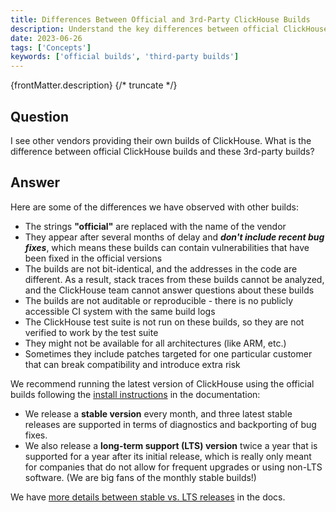 ```yaml
---
title: Differences Between Official and 3rd-Party ClickHouse Builds
description: Understand the key differences between official ClickHouse builds and 3rd-party builds, including updates, compatibility, and security considerations.
date: 2023-06-26
tags: ['Concepts']
keywords: ['official builds', 'third-party builds']
---
```


{frontMatter.description}
{/* truncate */}

## Question

I see other vendors providing their own builds of ClickHouse. What is the difference between official ClickHouse builds and these 3rd-party builds?

## Answer

Here are some of the differences we have observed with other builds:

- The strings **"official"** are replaced with the name of the vendor
- They appear after several months of delay and ***don't include recent bug fixes***, which means these builds can contain vulnerabilities that have been fixed in the official versions
- The builds are not bit-identical, and the addresses in the code are different. As a result, stack traces from these builds cannot be analyzed, and the ClickHouse team cannot answer questions about these builds
- The builds are not auditable or reproducible - there is no publicly accessible CI system with the same build logs
- The ClickHouse test suite is not run on these builds, so they are not verified to work by the test suite
- They might not be available for all architectures (like ARM, etc.)
- Sometimes they include patches targeted for one particular customer that can break compatibility and introduce extra risk

We recommend running the latest version of ClickHouse using the official builds following the [install instructions](https://clickhouse.com/docs/en/install) in the documentation:

- We release a **stable version** every month, and three latest stable releases are supported in terms of diagnostics and backporting of bug fixes.
- We also release a **long-term support (LTS) version** twice a year that is supported for a year after its initial release, which is really only meant for companies that do not allow for frequent upgrades or using non-LTS software. (We are big fans of the monthly stable builds!)

We have [more details between stable vs. LTS releases](https://clickhouse.com/docs/en/faq/operations/production#how-to-choose-between-clickhouse-releases) in the docs.
